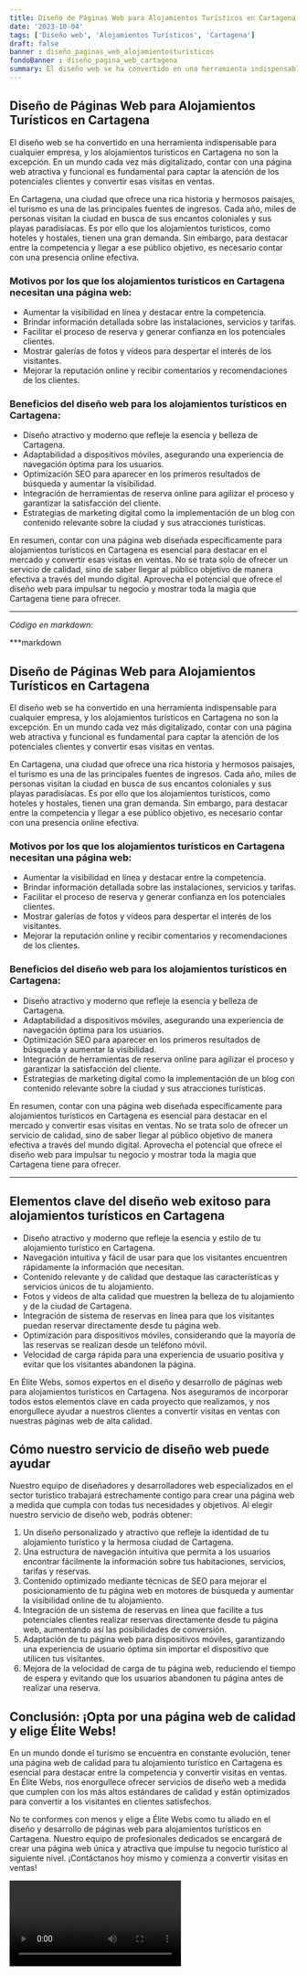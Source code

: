 ```yaml
---
title: Diseño de Páginas Web para Alojamientos Turísticos en Cartagena
date: '2023-10-04'
tags: ['Diseño web', 'Alojamientos Turísticos', 'Cartagena']
draft: false
banner : diseño_paginas_web_alojamientosturísticos
fondoBanner : diseño_pagina_web_cartagena
summary: El diseño web se ha convertido en una herramienta indispensable para cualquier empresa, y los alojamientos turísticos en Cartagena no son la excepción. En un mundo cada vez más digitalizado, contar con una página web atractiva y funcional es fundamental para captar la atención de los potenciales clientes y convertir esas visitas en ventas.
---
```


## Diseño de Páginas Web para Alojamientos Turísticos en Cartagena

El diseño web se ha convertido en una herramienta indispensable para cualquier empresa, y los alojamientos turísticos en Cartagena no son la excepción. En un mundo cada vez más digitalizado, contar con una página web atractiva y funcional es fundamental para captar la atención de los potenciales clientes y convertir esas visitas en ventas.

En Cartagena, una ciudad que ofrece una rica historia y hermosos paisajes, el turismo es una de las principales fuentes de ingresos. Cada año, miles de personas visitan la ciudad en busca de sus encantos coloniales y sus playas paradisíacas. Es por ello que los alojamientos turísticos, como hoteles y hostales, tienen una gran demanda. Sin embargo, para destacar entre la competencia y llegar a ese público objetivo, es necesario contar con una presencia online efectiva.

### Motivos por los que los alojamientos turísticos en Cartagena necesitan una página web:

- Aumentar la visibilidad en línea y destacar entre la competencia.
- Brindar información detallada sobre las instalaciones, servicios y tarifas.
- Facilitar el proceso de reserva y generar confianza en los potenciales clientes.
- Mostrar galerías de fotos y vídeos para despertar el interés de los visitantes.
- Mejorar la reputación online y recibir comentarios y recomendaciones de los clientes.

### Beneficios del diseño web para los alojamientos turísticos en Cartagena:

- Diseño atractivo y moderno que refleje la esencia y belleza de Cartagena.
- Adaptabilidad a dispositivos móviles, asegurando una experiencia de navegación óptima para los usuarios.
- Optimización SEO para aparecer en los primeros resultados de búsqueda y aumentar la visibilidad.
- Integración de herramientas de reserva online para agilizar el proceso y garantizar la satisfacción del cliente.
- Estrategias de marketing digital como la implementación de un blog con contenido relevante sobre la ciudad y sus atracciones turísticas.

En resumen, contar con una página web diseñada específicamente para alojamientos turísticos en Cartagena es esencial para destacar en el mercado y convertir esas visitas en ventas. No se trata solo de ofrecer un servicio de calidad, sino de saber llegar al público objetivo de manera efectiva a través del mundo digital. Aprovecha el potencial que ofrece el diseño web para impulsar tu negocio y mostrar toda la magia que Cartagena tiene para ofrecer.

---

*Código en markdown:*

***markdown
## Diseño de Páginas Web para Alojamientos Turísticos en Cartagena

El diseño web se ha convertido en una herramienta indispensable para cualquier empresa, y los alojamientos turísticos en Cartagena no son la excepción. En un mundo cada vez más digitalizado, contar con una página web atractiva y funcional es fundamental para captar la atención de los potenciales clientes y convertir esas visitas en ventas.

En Cartagena, una ciudad que ofrece una rica historia y hermosos paisajes, el turismo es una de las principales fuentes de ingresos. Cada año, miles de personas visitan la ciudad en busca de sus encantos coloniales y sus playas paradisíacas. Es por ello que los alojamientos turísticos, como hoteles y hostales, tienen una gran demanda. Sin embargo, para destacar entre la competencia y llegar a ese público objetivo, es necesario contar con una presencia online efectiva.

### Motivos por los que los alojamientos turísticos en Cartagena necesitan una página web:

- Aumentar la visibilidad en línea y destacar entre la competencia.
- Brindar información detallada sobre las instalaciones, servicios y tarifas.
- Facilitar el proceso de reserva y generar confianza en los potenciales clientes.
- Mostrar galerías de fotos y vídeos para despertar el interés de los visitantes.
- Mejorar la reputación online y recibir comentarios y recomendaciones de los clientes.

### Beneficios del diseño web para los alojamientos turísticos en Cartagena:

- Diseño atractivo y moderno que refleje la esencia y belleza de Cartagena.
- Adaptabilidad a dispositivos móviles, asegurando una experiencia de navegación óptima para los usuarios.
- Optimización SEO para aparecer en los primeros resultados de búsqueda y aumentar la visibilidad.
- Integración de herramientas de reserva online para agilizar el proceso y garantizar la satisfacción del cliente.
- Estrategias de marketing digital como la implementación de un blog con contenido relevante sobre la ciudad y sus atracciones turísticas.

En resumen, contar con una página web diseñada específicamente para alojamientos turísticos en Cartagena es esencial para destacar en el mercado y convertir esas visitas en ventas. No se trata solo de ofrecer un servicio de calidad, sino de saber llegar al público objetivo de manera efectiva a través del mundo digital. Aprovecha el potencial que ofrece el diseño web para impulsar tu negocio y mostrar toda la magia que Cartagena tiene para ofrecer.
***


<GifSeo />

<Cta />

## Elementos clave del diseño web exitoso para alojamientos turísticos en Cartagena

- Diseño atractivo y moderno que refleje la esencia y estilo de tu alojamiento turístico en Cartagena.
- Navegación intuitiva y fácil de usar para que los visitantes encuentren rápidamente la información que necesitan.
- Contenido relevante y de calidad que destaque las características y servicios únicos de tu alojamiento.
- Fotos y videos de alta calidad que muestren la belleza de tu alojamiento y de la ciudad de Cartagena.
- Integración de sistema de reservas en línea para que los visitantes puedan reservar directamente desde tu página web.
- Optimización para dispositivos móviles, considerando que la mayoría de las reservas se realizan desde un teléfono móvil.
- Velocidad de carga rápida para una experiencia de usuario positiva y evitar que los visitantes abandonen la página.

En Élite Webs, somos expertos en el diseño y desarrollo de páginas web para alojamientos turísticos en Cartagena. Nos aseguramos de incorporar todos estos elementos clave en cada proyecto que realizamos, y nos enorgullece ayudar a nuestros clientes a convertir visitas en ventas con nuestras páginas web de alta calidad.

## Cómo nuestro servicio de diseño web puede ayudar

Nuestro equipo de diseñadores y desarrolladores web especializados en el sector turístico trabajará estrechamente contigo para crear una página web a medida que cumpla con todas tus necesidades y objetivos. Al elegir nuestro servicio de diseño web, podrás obtener:

1. Un diseño personalizado y atractivo que refleje la identidad de tu alojamiento turístico y la hermosa ciudad de Cartagena.
2. Una estructura de navegación intuitiva que permita a los usuarios encontrar fácilmente la información sobre tus habitaciones, servicios, tarifas y reservas.
3. Contenido optimizado mediante técnicas de SEO para mejorar el posicionamiento de tu página web en motores de búsqueda y aumentar la visibilidad online de tu alojamiento.
4. Integración de un sistema de reservas en línea que facilite a tus potenciales clientes realizar reservas directamente desde tu página web, aumentando así las posibilidades de conversión.
5. Adaptación de tu página web para dispositivos móviles, garantizando una experiencia de usuario óptima sin importar el dispositivo que utilicen tus visitantes.
6. Mejora de la velocidad de carga de tu página web, reduciendo el tiempo de espera y evitando que los usuarios abandonen tu página antes de realizar una reserva.

## Conclusión: ¡Opta por una página web de calidad y elige Élite Webs!

En un mundo donde el turismo se encuentra en constante evolución, tener una página web de calidad para tu alojamiento turístico en Cartagena es esencial para destacar entre la competencia y convertir visitas en ventas. En Élite Webs, nos enorgullece ofrecer servicios de diseño web a medida que cumplen con los más altos estándares de calidad y están optimizados para convertir a los visitantes en clientes satisfechos.

No te conformes con menos y elige a Élite Webs como tu aliado en el diseño y desarrollo de páginas web para alojamientos turísticos en Cartagena. Nuestro equipo de profesionales dedicados se encargará de crear una página web única y atractiva que impulse tu negocio turístico al siguiente nivel. ¡Contáctanos hoy mismo y comienza a convertir visitas en ventas!

<Video />

<CtaBot job='Alojamientos Turísticos' city='Cartagena'/>

<Gmaps query='Cartagena+españa+maps' />